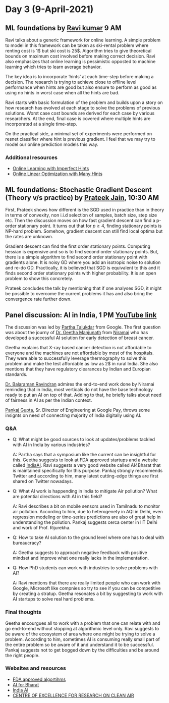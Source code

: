 # Day 3 (9-April-2021) 

## ML foundations by [Ravi kumar](https://sites.google.com/site/ravik53/) 9 AM

Ravi talks about a generic framework for online learning. A simple problem to model in this framework can be taken as ski-rental problem where renting cost is 1\$ but ski cost is 25\$. Algorithm tries to give theoretical bounds on maximum cost involved before making correct decision. Ravi also emphasizes that online learning is pessimistic opposted to machine learning which tries to learn average behavior.


The key idea is to incorporate 'hints' at each time-step before making a decision. The research is trying to achieve close to offline level performance when hints are good but also ensure to perform as good as using no hints in worst case when all the hints are bad.


Ravi starts with basic formulation of the problem and builds upon a story on how research has evolved at each stage to solve the problems of previous solutions. Worst case cost bounds are derived for each case by various researchers. At the end, final case is covered where multiple hints are incorporated at a single time-step. 


On the practical side, a minimal set of experiments were performed on resnet classifier where hint is previous gradient. I feel that we may try to model our online prediction models this way.

### Additional resources

* [Online Learning with Imperfect Hints](https://arxiv.org/abs/2002.04726)
* [Online Linear Optimization with Many Hints](https://arxiv.org/abs/2010.03082)

## ML foundations: Stochastic Gradient Descent (Theory v/s practice) by [Prateek Jain](https://www.prateekjain.org/), 10:30 AM

First, Prateek shows how different is the SGD used in practice than in theory in terms of convexity, non i.i.d selection of samples, batch size, step size etc. Then the discussion moves on how fast gradient descent can find a p-order stationary point. It turns out that for $p\ge4$, finding stationary points is NP-hard problem. Somehow, gradient descent can still find local optima but the rates are unknown. 

Gradient descent can find the first order stationary points. Computing hessian is expensive and so is to find second order stationary points. But, there is a simple algorithm to find second order stationary point with gradients alone. It is noisy GD where you add an isotropic noise to solution and re-do GD. Practically, it is believed that SGD is equivalent to this and it finds second order stationary points with higher probability. It is an open problem to show this concretely.

Prateek concludes the talk by mentioning that if one analyses SGD, it might be possible to overcome the current problems it has and also bring the convergence rate further down.

## Panel discussion: AI in India, 1 PM [YouTube link](https://www.youtube.com/watch?v=YCD0F3njvJI)

The discussion was led by [Partha Talukdar](http://talukdar.net/) from Google. The first question was about the journy of [Dr. Geetha Manjunath](https://www.niramai.com/team/geetha-manjunath/) from [Niramai](https://www.niramai.com/) who has developed a successful AI solution for early detection of breast cancer.

Geetha explains that X-ray based cancer detection is not affordable to everyone and the machines are not affordable by most of the hospitals. They were able to successfully leverage thermography to solve this problem and make the test affordable as low as 2\$ in rural India. She also mentions that they have regulatory clearances by Indian and Europian standards. 

[Dr. Balaraman Ravindran](https://www.cse.iitm.ac.in/~ravi/) admires the end-to-end work done by Niramai reminding that in India, most verticals do not have the base technology ready to put an AI on top of that. Adding to that, he briefly talks about need of fairness in AI as per the Indian context.

[Pankaj Gupta](https://www.linkedin.com/in/pankajatlinkedin/), Sr. Director of Engineering at Google Pay, throws some insignts on need of connecting majority of India digitally using AI.

### Q&A

* Q: What might be good sources to look at updates/problems tackled with AI in India by various industries?

  A: Partha says that a symposium like the current can be insightful for this. Geetha suggests to look at FDA approved startups and a website called [IndiaAI](https://indiaai.gov.in/). Ravi suggests a very good website called AI4Bharat that is maintained specifically for this purpose. Pankaj strongly recommends Twitter and according to him, many latest cutting-edge things are first shared on Twitter nowadays. 
  
* Q: What AI work is happending in India to mitigate Air pollution? What are potential directions with AI in this field?

  A: Ravi describes a bit on mobile sensors used in Tamilnadu to monitor air pollution. According to him, due to heterogenety in AQI in Delhi, even regression modeling or time-series predictions are also of great help in understanding the pollution. Pankaj suggests cerca center in IIT Delhi and work of Prof. Rijurekha. 
  
* Q: How to take AI solution to the ground level where one has to deal with bureaucracy?

  A: Geetha suggests to approach negative feedback with positive mindset and improve what one really lacks in the implementation. 
  
* Q: How PhD students can work with industries to solve problems with AI?

  A: Ravi mentions that there are really limited people who can work with Google, Microsoft like compnies so try to see if you can be competitive by creating a stratup. Geetha resonates a bit by suggesting to work with AI startups to solve real hard problems.
  
### Final thoughts

Geetha encourgues all to work with a problem that one can relate with and go end-to-end without stopping at algorithmic level only. Ravi suggests to be aware of the ecosystem of area where one might be trying to solve a problem. According to him, sometimes AI is consuming really small part of the entire problem so be aware of it and understand it to be successful. Pankaj suggests not to get bogged down by the difficulties and be around the right people. 

### Websites and resources
  * [FDA approved algortihms](https://models.acrdsi.org/)
  * [AI for Bharat](https://ai4bharat.org/)
  * [India AI](https://indiaai.gov.in/)
  * [CENTRE OF EXCELLENCE FOR RESEARCH ON CLEAN AIR](https://cerca.iitd.ac.in/)